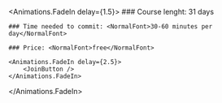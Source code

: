 

<Title>
    Welcome to course <br />
    Conversational Croatian
</Title>

<Animations.FadeIn delay={1.5}>
    ### Course lenght: <NormalFont>31 days</NormalFont>

    ### Time needed to commit: <NormalFont>30-60 minutes per day</NormalFont>

    ### Price: <NormalFont>free</NormalFont>

    <Animations.FadeIn delay={2.5}>
        <JoinButton />
    </Animations.FadeIn>

</Animations.FadeIn>
